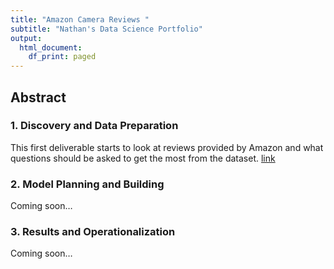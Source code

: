 ```yaml
---
title: "Amazon Camera Reviews "
subtitle: "Nathan's Data Science Portfolio"
output:
  html_document:
    df_print: paged
---
```


## Abstract

### 1. Discovery and Data Preparation

This first deliverable starts to look at reviews provided by Amazon and what questions should be asked to get the most from the dataset. [link]()

### 2. Model Planning and Building

Coming soon...

### 3. Results and Operationalization

Coming soon...

